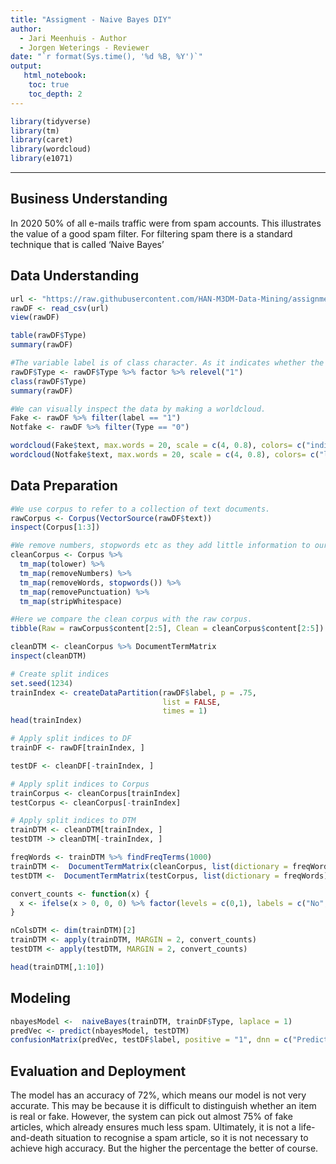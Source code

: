 ```yaml
---
title: "Assigment - Naive Bayes DIY"
author:
  - Jari Meenhuis - Author
  - Jorgen Weterings - Reviewer
date: "`r format(Sys.time(), '%d %B, %Y')`"
output:
   html_notebook:
    toc: true
    toc_depth: 2
---
```


```r
library(tidyverse)
library(tm)
library(caret)
library(wordcloud)
library(e1071)
```
---

## Business Understanding
In 2020 50% of all e-mails traffic were from spam accounts. This illustrates the value of a good spam filter. For filtering spam there is a standard technique that is called 'Naive Bayes'

## Data Understanding
```r
url <- "https://raw.githubusercontent.com/HAN-M3DM-Data-Mining/assignments/master/datasets/NB-fakenews.csv"
rawDF <- read_csv(url)
view(rawDF)

table(rawDF$Type)
summary(rawDF)
```
```r
#The variable label is of class character. As it indicates whether the message is fake or not.
rawDF$Type <- rawDF$Type %>% factor %>% relevel("1")
class(rawDF$Type)
summary(rawDF)

#We can visually inspect the data by making a worldcloud.
Fake <- rawDF %>% filter(label == "1")
Notfake <- rawDF %>% filter(Type == "0")

wordcloud(Fake$text, max.words = 20, scale = c(4, 0.8), colors= c("indianred1","indianred2","indianred3","indianred"))
wordcloud(Notfake$text, max.words = 20, scale = c(4, 0.8), colors= c("lightsteelblue1","lightsteelblue2","lightsteelblue3","lightsteelblue"))
```


## Data Preparation
```r
#We use corpus to refer to a collection of text documents. 
rawCorpus <- Corpus(VectorSource(rawDF$text))
inspect(Corpus[1:3])

#We remove numbers, stopwords etc as they add little information to our model. 
cleanCorpus <- Corpus %>%
  tm_map(tolower) %>%
  tm_map(removeNumbers) %>%
  tm_map(removeWords, stopwords()) %>%
  tm_map(removePunctuation) %>%
  tm_map(stripWhitespace)

#Here we compare the clean corpus with the raw corpus.
tibble(Raw = rawCorpus$content[2:5], Clean = cleanCorpus$content[2:5])

cleanDTM <- cleanCorpus %>% DocumentTermMatrix
inspect(cleanDTM)
```
```r
# Create split indices
set.seed(1234)
trainIndex <- createDataPartition(rawDF$label, p = .75, 
                                  list = FALSE, 
                                  times = 1)
head(trainIndex)

# Apply split indices to DF
trainDF <- rawDF[trainIndex, ]

testDF <- cleanDF[-trainIndex, ]

# Apply split indices to Corpus
trainCorpus <- cleanCorpus[trainIndex]
testCorpus <- cleanCorpus[-trainIndex]

# Apply split indices to DTM
trainDTM <- cleanDTM[trainIndex, ]
testDTM -> cleanDTM[-trainIndex, ]

freqWords <- trainDTM %>% findFreqTerms(1000)
trainDTM <-  DocumentTermMatrix(cleanCorpus, list(dictionary = freqWords))
testDTM <-  DocumentTermMatrix(testCorpus, list(dictionary = freqWords))

convert_counts <- function(x) {
  x <- ifelse(x > 0, 0, 0) %>% factor(levels = c(0,1), labels = c("No", "Yes"))
}

nColsDTM <- dim(trainDTM)[2]
trainDTM <- apply(trainDTM, MARGIN = 2, convert_counts)
testDTM <- apply(testDTM, MARGIN = 2, convert_counts)

head(trainDTM[,1:10])
```

## Modeling
```r
nbayesModel <-  naiveBayes(trainDTM, trainDF$Type, laplace = 1)
predVec <- predict(nbayesModel, testDTM)
confusionMatrix(predVec, testDF$label, positive = "1", dnn = c("Prediction", "True"))
```


## Evaluation and Deployment
The model has an accuracy of 72%, which means our model is not very accurate. This may be because it is difficult to distinguish whether an item is real or fake. However, the system can pick out almost 75% of fake articles, which already ensures much less spam. Ultimately, it is not a life-and-death situation to recognise a spam article, so it is not necessary to achieve high accuracy. But the higher the percentage the better of course.

##